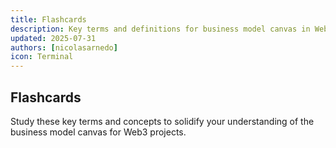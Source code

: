 ```yaml
---
title: Flashcards
description: Key terms and definitions for business model canvas in Web3
updated: 2025-07-31
authors: [nicolasarnedo]
icon: Terminal
---
```



## Flashcards

Study these key terms and concepts to solidify your understanding of the business model canvas for Web3 projects.

<Flashcard flashcardSetId="business-model-canvas" />

